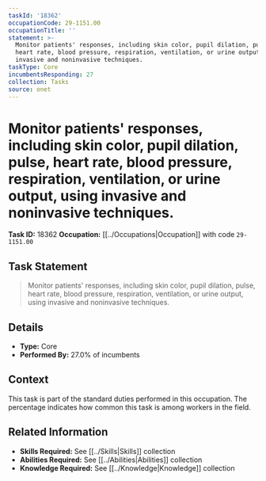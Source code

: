 ```yaml
---
taskId: '18362'
occupationCode: 29-1151.00
occupationTitle: ''
statement: >-
  Monitor patients' responses, including skin color, pupil dilation, pulse,
  heart rate, blood pressure, respiration, ventilation, or urine output, using
  invasive and noninvasive techniques.
taskType: Core
incumbentsResponding: 27
collection: Tasks
source: onet
---
```

# Monitor patients' responses, including skin color, pupil dilation, pulse, heart rate, blood pressure, respiration, ventilation, or urine output, using invasive and noninvasive techniques.

**Task ID:** 18362
**Occupation:** [[../Occupations|Occupation]] with code `29-1151.00`

## Task Statement

> Monitor patients' responses, including skin color, pupil dilation, pulse, heart rate, blood pressure, respiration, ventilation, or urine output, using invasive and noninvasive techniques.

## Details

- **Type:** Core
- **Performed By:** 27.0% of incumbents

## Context

This task is part of the standard duties performed in this occupation. The percentage indicates how common this task is among workers in the field.

## Related Information

- **Skills Required:** See [[../Skills|Skills]] collection
- **Abilities Required:** See [[../Abilities|Abilities]] collection
- **Knowledge Required:** See [[../Knowledge|Knowledge]] collection
